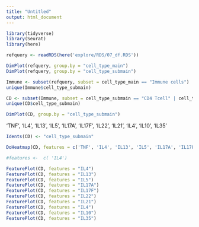 ```yaml
---
title: "Untitled"
output: html_document
---
```


```r
library(tidyverse)
library(Seurat)
library(here)
```

```r
refquery <- readRDS(here('explore/RDS/07_df.RDS'))
```

```r
DimPlot(refquery, group.by = "cell_type_main")
DimPlot(refquery, group.by = "cell_type_submain")
```

```r
Immune <- subset(refquery, subset = cell_type_main == "Immune cells")
unique(Immune$cell_type_submain)
```

```r
CD <- subset(Immune, subset = cell_type_submain == "CD4 Tcell" | cell_type_submain == "CD8 Tcell")
unique(CD$cell_type_submain)
```

```r
DimPlot(CD, group.by = "cell_type_submain")
```
'TNF', 'IL4', 'IL13', 'IL5', 'IL17A', 'IL17F', 'IL22', 'IL21', 'IL4', 'IL10', 'IL35'


```r
Idents(CD) <- "cell_type_submain"
```

```r
DoHeatmap(CD, features = c('TNF', 'IL4', 'IL13', 'IL5', 'IL17A', 'IL17F', 'IL22', 'IL21', 'IL4', 'IL10'))
```


```r
#features <-  c( 'IL4')

FeaturePlot(CD, features = "IL4")
FeaturePlot(CD, features = "IL13")
FeaturePlot(CD, features = "IL5")
FeaturePlot(CD, features = "IL17A")
FeaturePlot(CD, features = "IL17F")
FeaturePlot(CD, features = "IL22")
FeaturePlot(CD, features = "IL21")
FeaturePlot(CD, features = "IL4")
FeaturePlot(CD, features = "IL10")
FeaturePlot(CD, features = "IL35")


```















